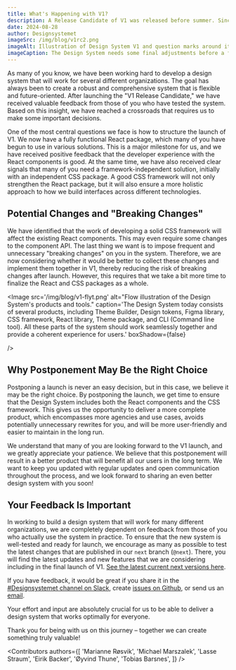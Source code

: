 ```yaml
---
title: What's Happening with V1?
description: A Release Candidate of V1 was released before summer. Since then, we have received several valuable pieces of feedback from our users.
date: 2024-08-28
author: Designsystemet
imageSrc: /img/blog/v1rc2.png
imageAlt: Illustration of Design System V1 and question marks around it
imageCaption: The Design System needs some final adjustments before a full release of V1.
---
```


As many of you know, we have been working hard to develop a design system that will work for several different organizations. The goal has always been to create a robust and comprehensive system that is flexible and future-oriented. After launching the "V1 Release Candidate," we have received valuable feedback from those of you who have tested the system. Based on this insight, we have reached a crossroads that requires us to make some important decisions.

One of the most central questions we face is how to structure the launch of V1. We now have a fully functional React package, which many of you have begun to use in various solutions. This is a major milestone for us, and we have received positive feedback that the developer experience with the React components is good. At the same time, we have also received clear signals that many of you need a framework-independent solution, initially with an independent CSS package. A good CSS framework will not only strengthen the React package, but it will also ensure a more holistic approach to how we build interfaces across different technologies.

## Potential Changes and "Breaking Changes"
We have identified that the work of developing a solid CSS framework will affect the existing React components. This may even require some changes to the component API. The last thing we want is to impose frequent and unnecessary "breaking changes" on you in the system. Therefore, we are now considering whether it would be better to collect these changes and implement them together in V1, thereby reducing the risk of breaking changes after launch. However, this requires that we take a bit more time to finalize the React and CSS packages as a whole.

<Image
  src='/img/blog/v1-flyt.png'
  alt="Flow illustration of the Design System's products and tools."
  caption='The Design System today consists of several products, including Theme Builder, Design tokens, Figma library, CSS framework, React library, Theme package, and CLI (Command line tool). All these parts of the system should work seamlessly together and provide a coherent experience for users.'
  boxShadow={false}
  
/>


## Why Postponement May Be the Right Choice
Postponing a launch is never an easy decision, but in this case, we believe it may be the right choice. By postponing the launch, we get time to ensure that the Design System includes both the React components and the CSS framework. This gives us the opportunity to deliver a more complete product, which encompasses more agencies and use cases, avoids potentially unnecessary rewrites for you, and will be more user-friendly and easier to maintain in the long run.

We understand that many of you are looking forward to the V1 launch, and we greatly appreciate your patience. We believe that this postponement will result in a better product that will benefit all our users in the long term. We want to keep you updated with regular updates and open communication throughout the process, and we look forward to sharing an even better design system with you soon!

## Your Feedback Is Important
In working to build a design system that will work for many different organizations, we are completely dependent on feedback from those of you who actually use the system in practice. To ensure that the new system is well-tested and ready for launch, we encourage as many as possible to test the latest changes that are published in our `next` branch (`@next`). There, you will find the latest updates and new features that we are considering including in the final launch of V1. [See the latest current next versions here](https://github.com/digdir/designsystemet/releases).

If you have feedback, it would be great if you share it in the [#Designsystemet channel on Slack](https://designsystemet.no/slack), create [issues on Github](https://github.com/digdir/designsystemet/issues/new/choose), or send us an [email](mailto:designsystem@digdir.no).

Your effort and input are absolutely crucial for us to be able to deliver a design system that works optimally for everyone.

Thank you for being with us on this journey – together we can create something truly valuable!

<Contributors
  authors={[
    'Marianne Røsvik',
    'Michael Marszalek',
    'Lasse Straum',
    'Eirik Backer',
    'Øyvind Thune',
    'Tobias Barsnes',
  ]}
/>

<br/>
